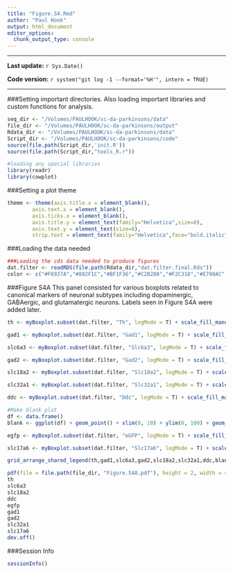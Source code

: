 ```yaml
---
title: "Figure.S4.Rmd"
author: "Paul Hook"
output: html_document
editor_options: 
  chunk_output_type: console
---
```


***
**Last update:** `r Sys.Date()`

**Code version:** `r system("git log -1 --format='%H'", intern = TRUE)`  

***

###Setting important directories. 
Also loading important libraries and custom functions for analysis.
```r
seq_dir <- "/Volumes/PAULHOOK/sc-da-parkinsons/data"
file_dir <- "/Volumes/PAULHOOK/sc-da-parkinsons/output"
Rdata_dir <- "/Volumes/PAULHOOK/sc-da-parkinsons/data"
Script_dir <- "/Volumes/PAULHOOK/sc-da-parkinsons/code"
source(file.path(Script_dir,'init.R'))
source(file.path(Script_dir,"tools_R.r"))

#loading any special libraries
library(readr)
library(cowplot)
```

###Setting a plot theme
```r
theme <- theme(axis.title.x = element_blank(),
        axis.text.x = element_blank(),
        axis.ticks.x = element_blank(),
        axis.title.y = element_text(family="Helvetica",size=8),
        axis.text.y = element_text(size=6),
        strip.text = element_text(family="Helvetica",face="bold.italic",size=10))

```

###Loading the data needed
```r
###Loading the cds data needed to produce figures
dat.filter <- readRDS(file.path(Rdata_dir,"dat.filter.final.Rds"))
color <- c("#F6937A","#882F1C","#BF1F36","#C2B280","#F2C318","#E790AC","#F18421","#0168A5","#848483","#A4CAEB","#885793","#008957","#222222")
```

###Figure S4A
This panel consisted for various boxplots related to canonical markers of neuronal subtypes including dopaminergic, GABAergic, and glutamatergic neurons. Labels seen in Figure S4A were added later.
```r
th <- myBoxplot.subset(dat.filter, "Th", logMode = T) + scale_fill_manual(values = color, name = "Subset Cluster") + theme 

gad1 <- myBoxplot.subset(dat.filter, "Gad1", logMode = T) + scale_fill_manual(values = color, name = "Subset Cluster") + theme + theme(axis.title.y=element_blank())

slc6a3 <- myBoxplot.subset(dat.filter, "Slc6a3", logMode = T) + scale_fill_manual(values = color, name = "Subset Cluster") + theme 

gad2 <- myBoxplot.subset(dat.filter, "Gad2", logMode = T) + scale_fill_manual(values = color, name = "Subset Cluster") + theme + theme(axis.title.y=element_blank())

slc18a2 <- myBoxplot.subset(dat.filter, "Slc18a2", logMode = T) + scale_fill_manual(values = color, name = "Subset Cluster") + theme

slc32a1 <- myBoxplot.subset(dat.filter, "Slc32a1", logMode = T) + scale_fill_manual(values = color, name = "Subset Cluster") + theme + theme(axis.title.y=element_blank()) + scale_y_continuous(breaks = c(0,1,2,3,4))

ddc <- myBoxplot.subset(dat.filter, "Ddc", logMode = T) + scale_fill_manual(values = color, name = "Subset Cluster") + theme

#Make blank plot
df <- data.frame()
blank <- ggplot(df) + geom_point() + xlim(0, 10) + ylim(0, 100) + geom_blank() + theme_nothing()

egfp <- myBoxplot.subset(dat.filter, "eGFP", logMode = T) + scale_fill_manual(values = color, name = "Subset Cluster") + theme

slc17a6 <- myBoxplot.subset(dat.filter, "Slc17a6", logMode = T) + scale_fill_manual(values = color, name = "Subset Cluster") + theme + theme(axis.title.y=element_blank())

grid_arrange_shared_legend(th,gad1,slc6a3,gad2,slc18a2,slc32a1,ddc,blank,egfp,slc17a6,ncol=2,nrow=5, position = "right")

pdf(file = file.path(file_dir, "Figure.S4A.pdf"), height = 2, width = 4)
th
slc6a3
slc18a2
ddc
egfp
gad1
gad2
slc32a1
slc17a6
dev.off()
```

###Session Info
```r
sessionInfo()
```
